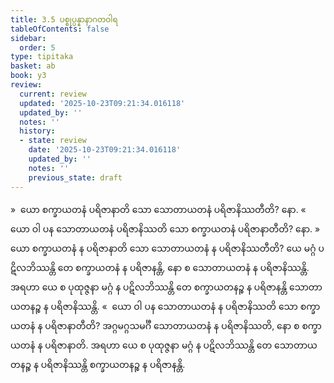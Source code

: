 ```yaml
---
title: 3.5 ပစ္စုပ္ပန္နာနာဂတဝါရ
tableOfContents: false
sidebar:
  order: 5
type: tipitaka
basket: ab
book: y3
review:
  current: review
  updated: '2025-10-23T09:21:34.016118'
  updated_by: ''
  notes: ''
  history:
  - state: review
    date: '2025-10-23T09:21:34.016118'
    updated_by: ''
    notes: ''
    previous_state: draft
---
```



<ReviewStatus review={frontmatter.review} showDetails={true} />

<HypothesisAnnotation frontmatter={frontmatter} />

<DynamicBreadcrumb />

<Division number="253" book="y3" e="ch" v="33" p="193">

<Paragraph number="1928" book="y3">
»  ယော စက္ခာယတနံ ပရိဇာနာတိ သော သောတာယတနံ ပရိဇာနိဿတီတိ? နော.
</Paragraph>

<Paragraph number="1929" book="y3">
«  ယော ဝါ ပန သောတာယတနံ ပရိဇာနိဿတိ သော စက္ခာယတနံ ပရိဇာနာတီတိ? နော.
</Paragraph>

<Paragraph number="1930" book="y3">
»  ယော စက္ခာယတနံ န ပရိဇာနာတိ သော သောတာယတနံ န ပရိဇာနိဿတီတိ?
</Paragraph>

<Paragraph number="1931" book="y3">
ယေ မဂ္ဂံ ပဋိလဘိဿန္တိ တေ စက္ခာယတနံ န ပရိဇာနန္တိ, နော စ သောတာယတနံ န ပရိဇာနိဿန္တိ. အရဟာ ယေ စ ပုထုဇ္ဇနာ မဂ္ဂံ န ပဋိလဘိဿန္တိ တေ စက္ခာယတနဉ္စ န ပရိဇာနန္တိ သောတာယတနဉ္စ န ပရိဇာနိဿန္တိ.
</Paragraph>

<Paragraph number="1932" book="y3">
«  ယော ဝါ ပန သောတာယတနံ န ပရိဇာနိဿတိ သော စက္ခာယတနံ န ပရိဇာနာတီတိ?
</Paragraph>

<Paragraph number="1933" book="y3">
အဂ္ဂမဂ္ဂသမင်္ဂီ သောတာယတနံ န ပရိဇာနိဿတိ, နော စ စက္ခာယတနံ န ပရိဇာနာတိ. အရဟာ ယေ စ ပုထုဇ္ဇနာ မဂ္ဂံ န ပဋိလဘိဿန္တိ တေ သောတာယတနဉ္စ န ပရိဇာနိဿန္တိ စက္ခာယတနဉ္စ န ပရိဇာနန္တိ.
</Paragraph>
</Division>